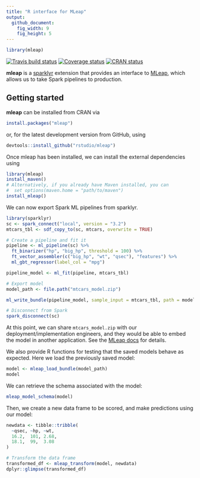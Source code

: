 ```yaml
---
title: "R interface for MLeap"
output:
  github_document:
    fig_width: 9
    fig_height: 5
---
```


```r
library(mleap)
```

[![Travis build status](https://travis-ci.org/rstudio/mleap.svg?branch=master)](https://travis-ci.org/rstudio/mleap) [![Coverage status](https://codecov.io/gh/rstudio/mleap/branch/master/graph/badge.svg)](https://codecov.io/github/rstudio/mleap?branch=master) [![CRAN status](https://www.r-pkg.org/badges/version/mleap)](https://cran.r-project.org/package=mleap)

**mleap** is a [sparklyr](http://spark.rstudio.com/) extension that provides an interface to [MLeap](https://github.com/combust/mleap), which allows us to take Spark pipelines to production.

## Getting started

**mleap** can be installed from CRAN via

```r
install.packages("mleap")
```

or, for the latest development version from GitHub, using

```r
devtools::install_github("rstudio/mleap")
```

Once mleap has been installed, we can install the external dependencies using

```r
library(mleap)
install_maven()
# Alternatively, if you already have Maven installed, you can 
#  set options(maven.home = "path/to/maven")
install_mleap()
```

We can now export Spark ML pipelines from sparklyr.

```r
library(sparklyr)
sc <- spark_connect("local", version = "3.2")
mtcars_tbl <- sdf_copy_to(sc, mtcars, overwrite = TRUE)

# Create a pipeline and fit it
pipeline <- ml_pipeline(sc) %>%
  ft_binarizer("hp", "big_hp", threshold = 100) %>%
  ft_vector_assembler(c("big_hp", "wt", "qsec"), "features") %>%
  ml_gbt_regressor(label_col = "mpg")

pipeline_model <- ml_fit(pipeline, mtcars_tbl)

# Export model
model_path <- file.path("mtcars_model.zip")

ml_write_bundle(pipeline_model, sample_input = mtcars_tbl, path = model_path, overwrite = TRUE)

# Disconnect from Spark
spark_disconnect(sc)
```

At this point, we can share `mtcars_model.zip` with our deployment/implementation engineers, and they would be able to embed the model in another application. See the [MLeap docs](http://mleap-docs.combust.ml/) for details.

We also provide R functions for testing that the saved models behave as expected. Here we load the previously saved model:

```r
model <- mleap_load_bundle(model_path)
model
```

We can retrieve the schema associated with the model:

```r
mleap_model_schema(model)
```

Then, we create a new data frame to be scored, and make predictions using our model:

```r
newdata <- tibble::tribble(
  ~qsec, ~hp, ~wt,
  16.2,  101, 2.68,
  18.1,  99,  3.08
)

# Transform the data frame
transformed_df <- mleap_transform(model, newdata)
dplyr::glimpse(transformed_df)
```

